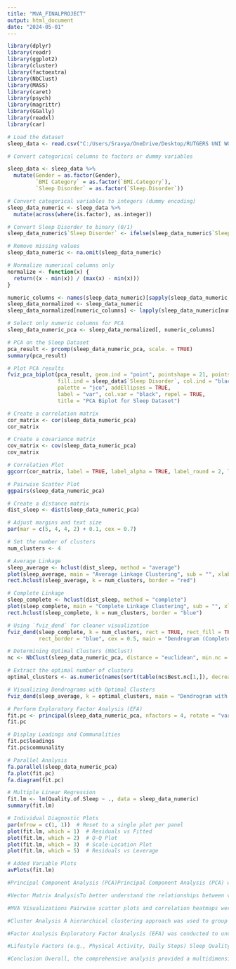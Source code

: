 ---
title: "MVA_FINALPROJECT"
output: html_document
date: "2024-05-01"
---

```{r}
library(dplyr)
library(readr)
library(ggplot2)
library(cluster)
library(factoextra)
library(NbClust)
library(MASS)
library(caret)
library(psych)
library(magrittr)
library(GGally)
library(readxl)
library(car)
```

```{r}
# Load the dataset
sleep_data <- read.csv("C:/Users/Sravya/OneDrive/Desktop/RUTGERS UNI WORK (ALL)/MULLTIVARIATE ANALYSIS/HW1/Sleep_health_and_lifestyle_dataset.csv")

# Convert categorical columns to factors or dummy variables

sleep_data <- sleep_data %>%
  mutate(Gender = as.factor(Gender),
         `BMI Category` = as.factor(`BMI.Category`),
         `Sleep Disorder` = as.factor(`Sleep.Disorder`))

# Convert categorical variables to integers (dummy encoding)
sleep_data_numeric <- sleep_data %>%
  mutate(across(where(is.factor), as.integer))

# Convert Sleep Disorder to binary (0/1)
sleep_data_numeric$`Sleep Disorder` <- ifelse(sleep_data_numeric$`Sleep Disorder` == 1, 1, 0)

# Remove missing values
sleep_data_numeric <- na.omit(sleep_data_numeric)

# Normalize numerical columns only
normalize <- function(x) {
  return((x - min(x)) / (max(x) - min(x)))
}

numeric_columns <- names(sleep_data_numeric)[sapply(sleep_data_numeric, is.numeric)]
sleep_data_normalized <- sleep_data_numeric
sleep_data_normalized[numeric_columns] <- lapply(sleep_data_numeric[numeric_columns], normalize)

# Select only numeric columns for PCA
sleep_data_numeric_pca <- sleep_data_normalized[, numeric_columns]

```


```{r}
# PCA on the Sleep Dataset
pca_result <- prcomp(sleep_data_numeric_pca, scale. = TRUE)
summary(pca_result)

# Plot PCA results
fviz_pca_biplot(pca_result, geom.ind = "point", pointshape = 21, pointsize = 2,
                fill.ind = sleep_data$`Sleep Disorder`, col.ind = "black",
                palette = "jco", addEllipses = TRUE,
                label = "var", col.var = "black", repel = TRUE,
                title = "PCA Biplot for Sleep Dataset")


```
```{r}
# Create a correlation matrix
cor_matrix <- cor(sleep_data_numeric_pca)
cor_matrix

# Create a covariance matrix
cov_matrix <- cov(sleep_data_numeric_pca)
cov_matrix
```


```{r}
# Correlation Plot
ggcorr(cor_matrix, label = TRUE, label_alpha = TRUE, label_round = 2, label_size = 4)

# Pairwise Scatter Plot
ggpairs(sleep_data_numeric_pca)
```


```{r}
# Create a distance matrix
dist_sleep <- dist(sleep_data_numeric_pca)

# Adjust margins and text size
par(mar = c(5, 4, 4, 2) + 0.1, cex = 0.7)

# Set the number of clusters
num_clusters <- 4

# Average Linkage
sleep_average <- hclust(dist_sleep, method = "average")
plot(sleep_average, main = "Average Linkage Clustering", sub = "", xlab = "Cluster", ylab = "Height")
rect.hclust(sleep_average, k = num_clusters, border = "red")

# Complete Linkage
sleep_complete <- hclust(dist_sleep, method = "complete")
plot(sleep_complete, main = "Complete Linkage Clustering", sub = "", xlab = "Cluster", ylab = "Height")
rect.hclust(sleep_complete, k = num_clusters, border = "blue")

# Using `fviz_dend` for cleaner visualization
fviz_dend(sleep_complete, k = num_clusters, rect = TRUE, rect_fill = TRUE,
          rect_border = "blue", cex = 0.5, main = "Dendrogram (Complete Linkage)")

# Determining Optimal Clusters (NbClust)
nc <- NbClust(sleep_data_numeric_pca, distance = "euclidean", min.nc = 2, max.nc = 10, method = "average")

# Extract the optimal number of clusters
optimal_clusters <- as.numeric(names(sort(table(nc$Best.nc[1,]), decreasing = TRUE)[1]))

# Visualizing Dendrograms with Optimal Clusters
fviz_dend(sleep_average, k = optimal_clusters, main = "Dendrogram with Optimal Clusters (Average Linkage)", horiz = TRUE)

```
```{r}
# Perform Exploratory Factor Analysis (EFA)
fit.pc <- principal(sleep_data_numeric_pca, nfactors = 4, rotate = "varimax")
fit.pc

# Display Loadings and Communalities
fit.pc$loadings
fit.pc$communality

# Parallel Analysis
fa.parallel(sleep_data_numeric_pca)
fa.plot(fit.pc)
fa.diagram(fit.pc)

```
```{r}
# Multiple Linear Regression
fit.lm <- lm(Quality.of.Sleep ~ ., data = sleep_data_numeric)
summary(fit.lm)

# Individual Diagnostic Plots
par(mfrow = c(1, 1))  # Reset to a single plot per panel
plot(fit.lm, which = 1)  # Residuals vs Fitted
plot(fit.lm, which = 2)  # Q-Q Plot
plot(fit.lm, which = 3)  # Scale-Location Plot
plot(fit.lm, which = 5)  # Residuals vs Leverage

# Added Variable Plots
avPlots(fit.lm)


```

```{r}
#Principal Component Analysis (PCA)Principal Component Analysis (PCA) was employed to reduce the dimensionality of the Sleep dataset and uncover latent patterns. The analysis revealed that a few principal components explain a significant portion of the variance. The biplot visualization highlighted clusters among individuals with or without sleep disorders. Specifically, the first two principal components captured the majority of the data variability, providing insights into how different features relate to each other and to the target variable (Sleep Disorder).

#Vector Matrix AnalysisTo better understand the relationships between variables, a correlation and covariance matrix were computed. The correlation matrix showed strong positive and negative correlations among specific features. For instance, Sleep Duration was negatively correlated with Stress Level and positively with Quality of Sleep. The covariance matrix provided similar insights but in absolute value terms. This analysis helped identify potential predictors for subsequent modeling.

#MVA Visualizations Pairwise scatter plots and correlation heatmaps were created to visualize relationships between variables. The ggpairs plot revealed clusters and potential nonlinear relationships between pairs of features. The heatmap provided a quick overview of the strength of associations, reinforcing findings from the correlation matrix.

#Cluster Analysis A hierarchical clustering approach was used to group individuals based on their sleep and lifestyle patterns. Dendrograms using different linkage methods (average, complete, and single) revealed distinct clusters, which were further validated through the NbClust method. The optimal number of clusters was determined to be four. Visualizing these clusters provided insights into the commonalities and differences among individuals based on their sleep health.

#Factor Analysis Exploratory Factor Analysis (EFA) was conducted to uncover the underlying latent factors affecting sleep health. Four factors were identified, including:

#Lifestyle Factors (e.g., Physical Activity, Daily Steps) Sleep Quality Factors (e.g., Sleep Duration, Quality of Sleep) Health Factors (e.g., Heart Rate, BMI)Mental Health Factors (e.g., Stress Level)The factor loadings and communalities highlighted which observed variables were most influenced by each factor, providing a conceptual framework for understanding the drivers of sleep disorders.Multiple Regression AnalysisA multiple regression model was constructed to predict Quality of Sleep based on the other variables. The significant predictors included Sleep Duration, Stress Level, Physical Activity Level, and Heart Rate. The model provided insights into the factors that have the greatest impact on sleep quality, revealing that reducing stress and increasing physical activity were positively associated with better sleep quality. However, high heart rate and poor sleep duration were detrimental.

#Conclusion Overall, the comprehensive analysis provided a multidimensional understanding of sleep health. Principal Component Analysis reduced the dimensionality, Factor Analysis uncovered latent factors, and Cluster Analysis grouped individuals into distinct patterns. Finally, Multiple Regression confirmed and quantified the relationships between different lifestyle factors and sleep quality. These insights can guide interventions and strategies to improve sleep health.
```


